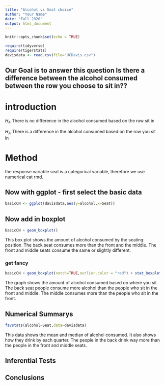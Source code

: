 ```yaml
---
title: "Alcohol vs Seat choice"
author: "Your Name"
date: "Fall 2020"
output: html_document
---
```


```r
knitr::opts_chunk$set(echo = TRUE)
```

```r
require(tidyverse)
require(tigerstats)
davisdata <- read.csv(file="UCDavis.csv")
```
## Our Goal is to answer this question Is there a difference between the alcohol consumed between the row you choose to sit in??

# introduction

$H_4$ There is no difference in the alcohol consumed based on the row sit in 

$H_A$ There is a difference in the alcohol consumed based on the row you sit in 

# Method

the response variable seat is a categorical variable, therefore we use numerical cat rmd. 

## Now with ggplot - first select the basic data

```r
basicCN <- ggplot(davisdata,aes(y=alcohol,x=Seat))
```
## Now add in boxplot

```r
basicCN + geom_boxplot()
```
  
  This box plot shows the amount of alcohol consumed by the seating position. The back seat consumes more than the front and the middle. The front and middle seats consume the same or slightly different. 
  
### get fancy  

```r
basicCN + geom_boxplot(notch=TRUE,outlier.color = "red") + stat_boxplot(geom ='errorbar') + labs(title="Fancy notch boxplot \n with 2 lines")
```

The graph shows the amount of alcohol consumed based on where you sit. The back seat people consume more alcohol than the people who sit in the front and middle. The middle consumes more than the people who sit in the front. 

## Numerical Summarys 

```r
favstats(alcohol~Seat,data=davisdata)
```

This data shows the mean and median of alcohol consumed. It also shows how they drink by each quarter. The people in the back drink way more than the people in the front and middle seats. 

## Inferential Tests

## Conclusions


